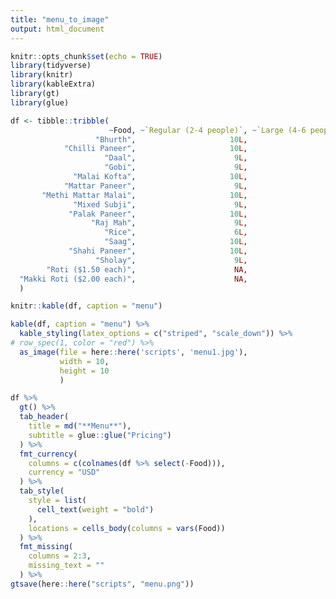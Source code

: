 ```yaml
---
title: "menu_to_image"
output: html_document
---
```


```r
knitr::opts_chunk$set(echo = TRUE)
library(tidyverse)
library(knitr)
library(kableExtra)
library(gt)
library(glue)
```

```r
df <- tibble::tribble(
                      ~Food, ~`Regular (2-4 people)`, ~`Large (4-6 people)`,
                   "Bhurth",                     10L,                   14L,
            "Chilli Paneer",                     10L,                   14L,
                     "Daal",                      9L,                   13L,
                     "Gobi",                      9L,                   13L,
              "Malai Kofta",                     10L,                   14L,
            "Mattar Paneer",                      9L,                   13L,
       "Methi Mattar Malai",                     10L,                   14L,
              "Mixed Subji",                      9L,                   13L,
             "Palak Paneer",                     10L,                   14L,
                  "Raj Mah",                      9L,                   13L,
                     "Rice",                      6L,                    8L,
                     "Saag",                     10L,                   14L,
             "Shahi Paneer",                     10L,                   14L,
                   "Sholay",                      9L,                   13L,
        "Roti ($1.50 each)",                      NA,                    NA,
  "Makki Roti ($2.00 each)",                      NA,                    NA
  )

```

```r
knitr::kable(df, caption = "menu")
```

```r
kable(df, caption = "menu") %>%
  kable_styling(latex_options = c("striped", "scale_down")) %>%
# row_spec(1, color = "red") %>%
  as_image(file = here::here('scripts', 'menu1.jpg'),
           width = 10,
           height = 10
           )
```

```r
df %>%
  gt() %>%
  tab_header(
    title = md("**Menu**"),
    subtitle = glue::glue("Pricing")
  ) %>%
  fmt_currency(
    columns = c(colnames(df %>% select(-Food))),
    currency = "USD"
  ) %>%
  tab_style(
    style = list(
      cell_text(weight = "bold")
    ),
    locations = cells_body(columns = vars(Food))
  ) %>%
  fmt_missing(
    columns = 2:3,
    missing_text = ""
  ) %>%
gtsave(here::here("scripts", "menu.png"))
```

